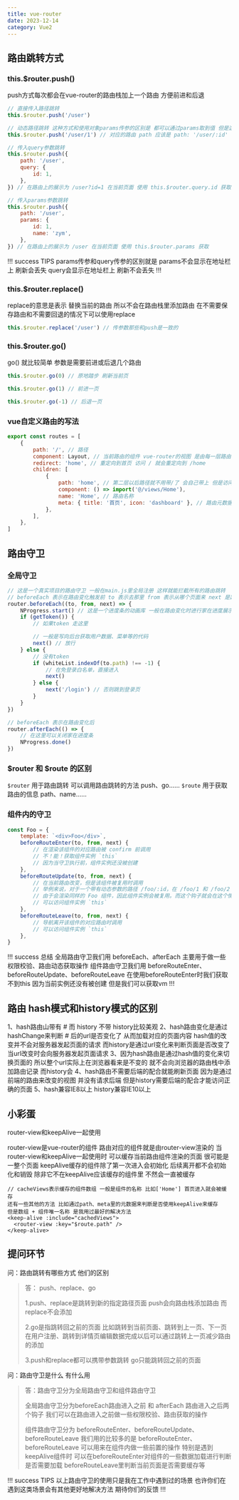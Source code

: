 ```yaml
---
title: vue-router
date: 2023-12-14
category: Vue2
---
```


## 路由跳转方式

### this.$router.push()

push方式每次都会在vue-router的路由栈加上一个路由 方便前进和后退

```js
// 直接传入路径跳转
this.$router.push('/user')

// 动态路径跳转 这种方式和使用对象params传参的区别是 都可以通过params取到值 但是这种方式刷新页面不会丢失
this.$router.push('/user/1') // 对应的路由 path 应该是 path: '/user/:id' 在当前页面 使用this.$route.params.id 就可以获取到传入的值

// 传入query参数跳转
this.$router.push({
	path: '/user',
	query: {
		id: 1,
	},
}) // 在路由上的展示为 /user?id=1 在当前页面 使用 this.$router.query.id 获取

// 传入params参数跳转
this.$router.push({
	path: '/user',
	params: {
		id: 1,
		name: 'zym',
	},
}) // 在路由上的展示为 /user 在当前页面 使用 this.$router.params 获取
```

!!! success TIPS
params传参和query传参的区别就是 params不会显示在地址栏上 刷新会丢失 query会显示在地址栏上 刷新不会丢失
!!!

### this.$router.replace()

replace的意思是表示 替换当前的路由 所以不会在路由栈里添加路由 在不需要保存路由和不需要回退的情况下可以使用replace

```js
this.$router.replace('/user') // 传参数那些和push是一致的
```

### this.$router.go()

go() 就比较简单 参数是需要前进或后退几个路由

```js
this.$router.go(0) // 原地踏步 刷新当前页

this.$router.go(1) // 前进一页

this.$router.go(-1) // 后退一页
```

### vue自定义路由的写法

```js
export const routes = [
	{
		path: '/', // 路径
		component: Layout, // 当前路由的组件 vue-router的视图 是由每一层路由的组件叠加而成的 比如Layout组件就有可能是后台管理系统的菜单、头部等
		redirect: 'home', // 重定向到首页 访问 / 就会重定向到 /home
		children: [
			{
				path: 'home', // 第二层以后路径就不用带/了 会自己带上 但是访问还得输入/home
				component: () => import('@/views/Home'),
				name: 'Home', // 路由名称
				meta: { title: '首页', icon: 'dashboard' }, // 路由元数据
			},
		],
	},
]
```

## 路由守卫

### 全局守卫

```js
// 这是一个真实项目的路由守卫 一般在main.js里全局注册 这样就能拦截所有的路由跳转
// beforeEach 表示在路由变化触发前 to 表示去那里 from 表示从哪个页面来 next 是路由跳转的函数
router.beforeEach((to, from, next) => {
	NProgress.start() // 这是一个进度条的动画库 一般在路由变化时进行家在进度展示 很多项目都在使用
	if (getToken()) {
		// 如果token 走这里

		// 一般是写向后台获取用户数据、菜单等的代码
		next() // 放行
	} else {
		// 没有token
		if (whiteList.indexOf(to.path) !== -1) {
			// 在免登录白名单，直接进入
			next()
		} else {
			next('/login') // 否则跳到登录页
		}
	}
})

// beforeEach 表示在路由变化后
router.afterEach(() => {
	// 在这里可以关闭家在进度条
	NProgress.done()
})
```

### $router 和 $route 的区别

`$router` 用于路由跳转 可以调用路由跳转的方法 push、go......
`$route` 用于获取路由的信息 path、name......

### 组件内的守卫

```js
const Foo = {
	template: `<div>Foo</div>`,
	beforeRouteEnter(to, from, next) {
		// 在渲染该组件的对应路由被 confirm 前调用
		// 不！能！获取组件实例 `this`
		// 因为当守卫执行前，组件实例还没被创建
	},
	beforeRouteUpdate(to, from, next) {
		// 在当前路由改变，但是该组件被复用时调用
		// 举例来说，对于一个带有动态参数的路径 /foo/:id，在 /foo/1 和 /foo/2 之间跳转的时候，
		// 由于会渲染同样的 Foo 组件，因此组件实例会被复用。而这个钩子就会在这个情况下被调用。
		// 可以访问组件实例 `this`
	},
	beforeRouteLeave(to, from, next) {
		// 导航离开该组件的对应路由时调用
		// 可以访问组件实例 `this`
	},
}
```

!!! success 总结
全局路由守卫我们用 beforeEach、afterEach 主要用于做一些权限校验、路由动态获取操作
组件路由守卫我们用 beforeRouteEnter、beforeRouteUpdate、beforeRouteLeave 在使用beforeRouteEnter时我们获取不到this 因为当前实例还没有被创建 但是我们可以获取vm
!!!

## 路由 hash模式和history模式的区别

1、hash路由山带有 # 而 history 不带 history比较美观
2、hash路由变化是通过hashChange来判断 # 后的url是否变化了 从而加载对应的页面内容 hash值的改变并不会对服务器发起页面的请求 而history是通过url变化来判断页面是否改变了 当url改变时会向服务器发起页面请求
3、因为hash路由是通过hash值的变化来切换页面的 所以整个url实际上在浏览器看来是不变的 就不会向浏览器的路由栈中添加路由记录 而history会
4、hash路由不需要后端的配合就能刷新页面 因为是通过前端的路由来改变的视图 并没有请求后端 但是history需要后端的配合才能访问正确的页面
5、hash兼容IE8以上 history兼容IE10以上

## 小彩蛋

router-view和keepAlive一起使用

router-view是vue-router的组件 路由对应的组件就是由router-view渲染的 当router-view和keepAlive一起使用时 可以缓存当前路由组件渲染的页面 很可能是一整个页面 keepAlive缓存的组件除了第一次进入会初始化 后续离开都不会初始化和销毁 除非它不在keepAlive应该缓存的组件里 不然会一直被缓存

```vue
// cacheViews表示缓存的组件数组 一般是组件的名称 比如['Home'] 首页进入就会被缓存
还有一些其他的方法 比如通过path、meta里的元数据来判断是否使用keepAlive来缓存
但是数组 + 组件唯一名称 是我用过最好的解决方法
<keep-alive :include="cachedViews"> 
  <router-view :key="$route.path" />
</keep-alive>
```

## 提问环节

问：路由跳转有哪些方式 他们的区别

> 答： push、replace、go
>
> 1.push、replace是跳转到新的指定路径页面 push会向路由栈添加路由 而replace不会添加
>
> 2.go是指跳转回之前的页面 比如跳转到当前页面、跳转到上一页、下一页 在用户注册、跳转到详情页编辑数据完成以后可以通过跳转上一页减少路由的添加
>
> 3.push和replace都可以携带参数跳转 go只能跳转回之前的页面

问：路由守卫是什么 有什么用

> 答：路由守卫分为全局路由守卫和组件路由守卫
>
> 全局路由守卫分为beforeEach路由进入之前 和 afterEach 路由进入之后两个钩子 我们可以在路由进入之前做一些权限校验、路由获取的操作
>
> 组件路由守卫分为 beforeRouteEnter、beforeRouteUpdate、beforeRouteLeave 我们用的比较多的是 beforeRouteEnter、beforeRouteLeave 可以用来在组件内做一些前置的操作 特别是遇到keepAlive组件时
> 可以在beforeRouteEnter对组件的一些数据加载进行判断是否需要加载 beforeRouteLeave里判断当前页面是否需要缓存等

!!! success TIPS
以上路由守卫的使用只是我在工作中遇到过的场景 也许你们在遇到这类场景会有其他更好地解决方法 期待你们的反馈
!!!
